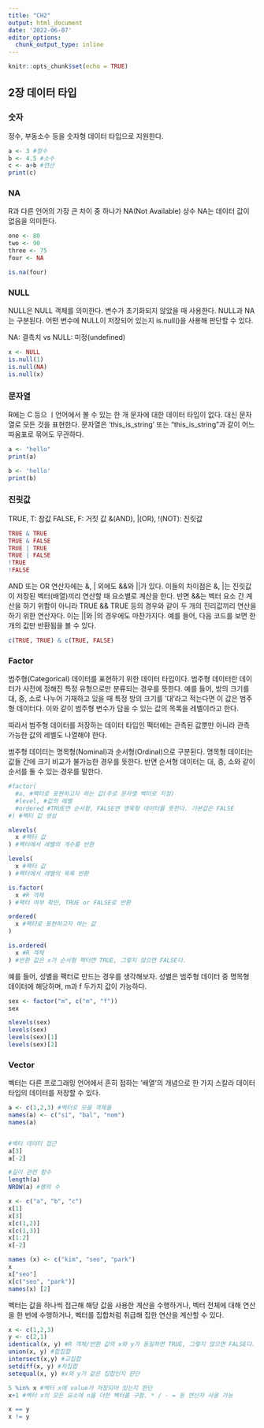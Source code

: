 ```yaml
---
title: "CH2"
output: html_document
date: '2022-06-07'
editor_options: 
  chunk_output_type: inline
---
```


```r
knitr::opts_chunk$set(echo = TRUE)
```

## 2장 데이터 타입

### 숫자
정수, 부동소수 등을 숫자형 데이터 타입으로 지원한다.

```r
a <- 3 #정수
b <- 4.5 #소수
c <- a+b #연산
print(c)
```

### NA

R과 다른 언어의 가장 큰 차이 중 하나가 NA(Not Available) 상수
NA는 데이터 값이 없음을 의미한다. 
```r
one <- 80
two <- 90
three <- 75
four <- NA

is.na(four)
```

### NULL
NULL은 NULL 객체를 의미한다. 변수가 초기화되지 않았을 때 사용한다. NULL과 NA는 구분된다.
어떤 변수에 NULL이 저장되어 있는지 is.null()을 사용해 판단할 수 있다.

NA: 결측치 vs NULL: 미정(undefined)

```r
x <- NULL
is.null(1)
is.null(NA)
is.null(x)

```

###  문자열

R에는 C 등으 ㅣ언어에서 볼 수 있는 한 개 문자에 대한 데이터 타입이 없다. 
대신 문자열로 모든 것을 표현한다. 문자열은 'this_is_string' 또는 "this_is_string"과 같이 어느 따옴표로 묶어도 무관하다.

```r

a <- "hello"
print(a)

b <- 'hello'
print(b)
```

###  진릿값

TRUE, T: 참값
FALSE, F: 거짓 값
&(AND), |(OR), !(NOT): 진릿값

```r

TRUE & TRUE
TRUE & FALSE
TRUE | TRUE
TRUE | FALSE
!TRUE
!FALSE

```


AND 또는 OR 연산자에는 &, | 외에도 &&와 ||가 있다. 이들의 차이점은 &, |는 진릿값이 저장된 벡터(배열)끼리 연산할 때 요소별로 계산을 한다.
반면 &&는 벡터 요소 간 계산을 하기 위함이 아니라 TRUE && TRUE 등의 경우와 같이 두 개의 진리값끼리 연산을 하기 위한 연산자다. 이는 ||와 |의 경우에도 마찬가지다. 예를 들어, 다음 코드를 보면 한 개의 값만 반환됨을 볼 수 있다.

```r
c(TRUE, TRUE) & c(TRUE, FALSE)
```


### Factor
범주형(Categorical) 데이터를 표현하기 위한 데이터 타입이다.
범주형 데이터란 데이터가 사전에 정해진 특정 유형으로만 분류되는 경우를 뜻한다. 예를 들어, 방의 크기를 대, 중, 소로 나누어 기재하고 있을 때 특정 방의 크기를 '대'라고 적는다면 이 값은 범주형 데이터다. 이와 같이 범주형 변수가 담을 수 있는 값의 목록을 레벨이라고 한다.

따라서 범주형 데이터를 저장하는 데이터 타입인 팩터에는 관측된 값뿐만 아니라 관측 가능한 값의 레벨도 나열해야 한다.

범주형 데이터는 명목형(Nominal)과 순서형(Ordinal)으로 구분된다. 명목형 데이터는 값들 간에 크기 비교가 불가능한 경우를 뜻한다. 반면 순서형 데이터는 대, 중, 소와 같이 순서를 둘 수 있는 경우를 말한다.

```r
#factor(
  #a, #팩터로 표현하고자 하는 값(주로 문자열 벡터로 지정)
  #level, #값의 레벨
  #ordered #TRUE면 순서형, FALSE면 명목형 데이터를 뜻한다. 기본값은 FALSE
#) #팩터 값 생성

nlevels(
  x #팩터 값
) #팩터에서 레벨의 개수를 반환

levels(
  x #팩터 값
) #팩터에서 레벨의 목록 반환

is.factor(
  x #R 객체
) #팩터 여부 확인, TRUE or FALSE로 반환

ordered(
  x #팩터로 표현하고자 하는 값
)

is.ordered(
  x #R 객체
) #반환 값은 x가 순서형 팩터면 TRUE, 그렇지 않으면 FALSE다.

```

예를 들어, 성별을 팩터로 만드는 경우를 생각해보자. 성별은 범주형 데이터 중 명목형 데이터에 해당하며, m과 f 두가지 값이 가능하다.

```r
sex <- factor("m", c("m", "f"))
sex

nlevels(sex)
levels(sex)
levels(sex)[1]
levels(sex)[2]
```

### Vector

벡터는 다른 프로그래밍 언어에서 흔히 접하는 '배열'의 개념으로 한 가지 스칼라 데이터 타입의 데이터를 저장할 수 있다. 

```r
a <- c(1,2,3) #벡터로 모을 객체들
names(a) <- c("si", "bal", "nom")
names(a)


#벡터 데이터 접근
a[3]
a[-2]

#길이 관련 함수
length(a)
NROW(a) #행의 수

x <- c("a", "b", "c")
x[1]
x[3]
x[c(1,2)]
x[c(1,3)]
x[1:2]
x[-2]

names (x) <- c("kim", "seo", "park")
x
x["seo"]
x[c("seo", "park")]
names(x) [2]

```


벡터는 값을 하나씩 접근해 해당 값을 사용한 계산을 수행하거나, 벡터 전체에 대해 연산을 한 번에 수행하거나, 벡터를 집합처럼 취급해 집한 연산을 계산할 수 있다. 

```r
x <- c(1,2,3)
y <- c(2,1)
identical(x, y) #R 객체/반환 값의 x와 y가 동일하면 TRUE, 그렇지 않으면 FALSE다.
union(x, y) #합집합
intersect(x,y) #교집합
setdiff(x, y) #차집합
setequal(x, y) #x와 y가 같은 집합인지 판단

5 %in% x #벡터 x에 value가 저장되어 있는지 판단
x+1 #벡터 x의 모든 요소에 n을 더한 벡터를 구함. * / - = 등 연산자 사용 가능

x == y
x != y

```


